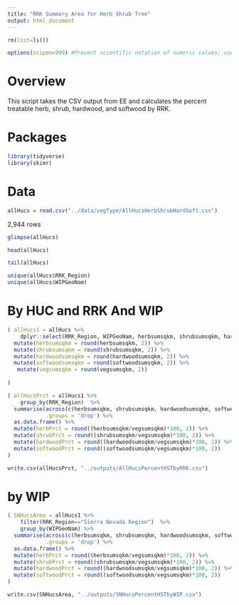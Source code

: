```yaml
---
title: "RRK Summary Area for Herb Shrub Tree"
output: html_document
---
```


```r
rm(list=ls())
```

```r
options(scipen=999) #Prevent scientific notation of numeric values; use =0 to reset
```

# Overview
This script takes the CSV output from EE and calculates the percent treatable herb, shrub, hardwood, and softwood by RRK.


# Packages
```r
library(tidyverse)
library(skimr)
```

# Data
```r
allHucs = read.csv("../data/vegType/AllHucsHerbShrubHardSoft.csv")
```
2,944 rows
```r
glimpse(allHucs)
```

```r
head(allHucs)
```

```r
tail(allHucs)
```
```r
unique(allHucs$RRK_Region)
unique(allHucs$WIPGeoNam)
```




# By HUC and RRK And WIP

```r
( allHucs1 = allHucs %>% 
    dplyr::select(RRK_Region, WIPGeoNam, herbsumsqkm, shrubsumsqkm, hardwoodsumsqkm, softwoodsumsqkm, vegsumsqkm) %>%
  mutate(herbsumsqkm = round(herbsumsqkm, 2)) %>%
  mutate(shrubsumsqkm = round(shrubsumsqkm, 2)) %>%
  mutate(hardwoodsumsqkm = round(hardwoodsumsqkm, 2)) %>%
  mutate(softwoodsumsqkm = round(softwoodsumsqkm, 2)) %>%
   mutate(vegsumsqkm = round(vegsumsqkm, 2)) 
    
)

```

```r
( allHucsPrct = allHucs1 %>% 
    group_by(RRK_Region)  %>%
  summarise(across(c(herbsumsqkm, shrubsumsqkm, hardwoodsumsqkm, softwoodsumsqkm, vegsumsqkm),sum),
            .groups = 'drop') %>%
  as.data.frame() %>%
  mutate(herbPrct = round((herbsumsqkm/vegsumsqkm)*100, 2)) %>%
  mutate(shrubPrct = round((shrubsumsqkm/vegsumsqkm)*100, 2)) %>%
  mutate(hardwoodPrct = round((hardwoodsumsqkm/vegsumsqkm)*100, 2)) %>%
  mutate(softwoodPrct = round((softwoodsumsqkm/vegsumsqkm)*100, 2))
)
```

```r
write.csv(allHucsPrct, "../outputs/AllHucsPercentHSTbyRRK.csv")
```

# by WIP
```r
( SNHucsArea = allHucs1 %>% 
    filter(RRK_Region=="Sierra Nevada Region")  %>%
    group_by(WIPGeoNam) %>%
  summarise(across(c(herbsumsqkm, shrubsumsqkm, hardwoodsumsqkm, softwoodsumsqkm, vegsumsqkm),sum),
            .groups = 'drop') %>%
  as.data.frame() %>%
  mutate(herbPrct = round((herbsumsqkm/vegsumsqkm)*100, 2)) %>%
  mutate(shrubPrct = round((shrubsumsqkm/vegsumsqkm)*100, 2)) %>%
  mutate(hardwoodPrct = round((hardwoodsumsqkm/vegsumsqkm)*100, 2)) %>%
  mutate(softwoodPrct = round((softwoodsumsqkm/vegsumsqkm)*100, 2))
)
```

```r
write.csv(SNHucsArea, "../outputs/SNHucsPercentHSTbyWIP.csv")
```



